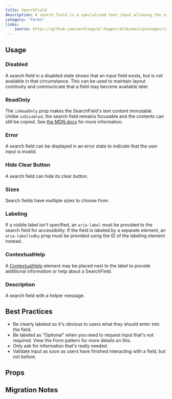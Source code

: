 ```yaml
---
title: SearchField
description: A search field is a specialized text input allowing the user to perform a search.
category: "forms"
links:
    source: https://github.com/workleap/wl-hopper/blob/main/packages/components/src/inputs/src/SearchField.tsx
---
```


<Example src="inputs/docs/search-field/preview" isOpen />

## Usage

### Disabled
A search field in a disabled state shows that an input field exists, but is not available in that circumstance. This can be used to maintain layout continuity and communicate that a field may become available later.

<Example src="inputs/docs/search-field/disabled" />

### ReadOnly
The `isReadOnly` prop makes the SearchField's text content immutable. Unlike `isDisabled`, the search field remains focusable and the contents can still be copied. See [the MDN docs](https://developer.mozilla.org/en-US/docs/Web/HTML/Attributes/readonly) for more information.

<Example src="inputs/docs/search-field/readOnly" />

### Error
A search field can be displayed in an error state to indicate that the user input is invalid.

<Example src="inputs/docs/search-field/error" />

### Hide Clear Button
A search field can hide its clear button.

<Example src="inputs/docs/search-field/hideClearButton" />

### Sizes
Search fields have multiple sizes to choose from.

<Example src="inputs/docs/search-field/sizes" />

### Labeling
If a visible label isn't specified, an `aria-label` must be provided to the search field for accessibility. If the field is labeled by a separate element, an `aria-labelledby` prop must be provided using the ID of the labeling element instead.

<Example src="inputs/docs/search-field/labeling" />

### ContextualHelp

A [ContextualHelp](/components/ContextualHelp) element may be placed next to the label to provide additional information or help about a SearchField.

<Example src="inputs/docs/search-field/ContextualHelp" />

### Description
A search field with a helper message.

<Example src="inputs/docs/search-field/description" />

## Best Practices

- Be clearly labeled so it's obvious to users what they should enter into the field.
- Be labeled as “Optional” when you need to request input that's not required. View the Form pattern for more details on this.
- Only ask for information that's really needed.
- Validate input as soon as users have finished interacting with a field, but not before.

## Props

<PropTable component="SearchField" />

## Migration Notes

<MigrateGuide src="inputs/docs/migration-notes-search-field" />

